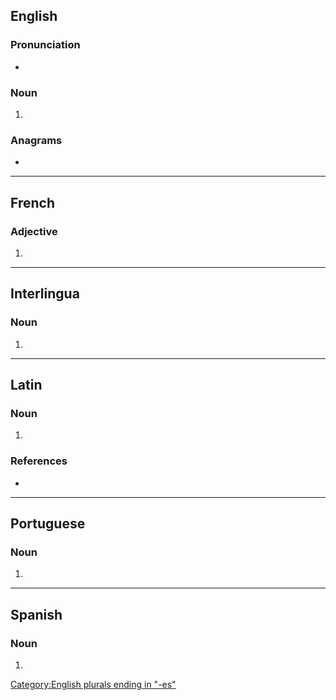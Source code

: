==English==

===Pronunciation===
* {{IPA|en|/ˈdʒɛn.tiːz/|/ˈdʒɛn.teɪz/}}

===Noun===
{{head|en|noun form}}

# {{plural of|en|gens}}

===Anagrams===
* {{anagrams|en|a=eegnst|Genest|Genets|genets|genset|tenges}}

[[Category:English plurals ending in "-es"]]

----

==French==

===Adjective===
{{head|fr|adjective form}}

# {{feminine plural of|fr|gent}}

----

==Interlingua==

===Noun===
{{head|ia|noun plural form}}

# {{plural of|ia|gente}}

----

==Latin==

===Noun===
{{la-noun-form|gentēs}}

# {{inflection of|la|gēns||nom//acc//voc|p}}

===References===
* {{R:du Cange}}

----

==Portuguese==

===Noun===
{{head|pt|noun form}}

# {{plural of|pt|gente}}

----

==Spanish==

===Noun===
{{head|es|noun form}}

# {{plural of|es|gente}}